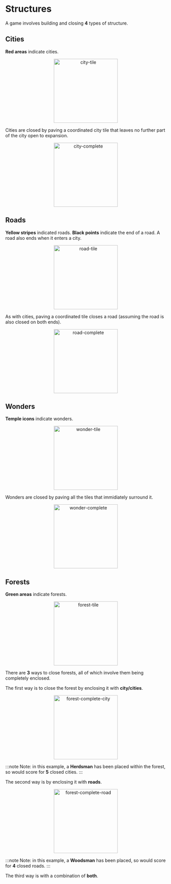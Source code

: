 # Structures

A game involves building and closing **4** types of structure.

## Cities

**Red areas** indicate cities.

<div align="center">
    <img width="200" src="city-tile.png" alt="city-tile" />
</div>

Cities are closed by paving a coordinated city tile that leaves no further part of the city open to expansion.

<div align="center">
    <img width="200" src="city-complete.png" alt="city-complete" />
</div>

## Roads

**Yellow stripes** indicated roads. **Black points** indicate the end of a road. A road also ends when it enters a city.

<div align="center">
    <img width="200" src="road-tile.png" alt="road-tile" />
</div>

As with cities, paving a coordinated tile closes a road (assuming the road is also closed on both ends).

<div align="center">
    <img width="200" src="road-complete.png" alt="road-complete" />
</div>

## Wonders

**Temple icons** indicate wonders.

<div align="center">
    <img width="200" src="wonder-tile.png" alt="wonder-tile" />
</div>

Wonders are closed by paving all the tiles that immidiately surround it.

<div align="center">
    <img width="200" src="wonder-complete.png" alt="wonder-complete" />
</div>

## Forests

**Green areas** indicate forests.

<div align="center">
    <img width="200" src="forest-tile.png" alt="forest-tile" />
</div>

There are **3** ways to close forests, all of which involve them being completely enclosed.

The first way is to close the forest by enclosing it with **city/cities**.

<div align="center">
    <img width="200" src="forest-complete-city.png" alt="forest-complete-city" />
</div>

:::note
Note: in this example, a **Herdsman** has been placed within the forest, so would score for **5** closed cities.
:::

The second way is by enclosing it with **roads**.

<div align="center">
    <img width="200" src="forest-complete-road.png" alt="forest-complete-road" />
</div>

:::note
Note: in this example, a **Woodsman** has been placed, so would score for **4** closed roads.
:::

The third way is with a combination of **both**.


